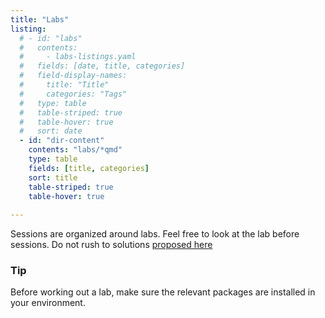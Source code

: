 ```yaml
---
title: "Labs"
listing:
  # - id: "labs"
  #   contents: 
  #     - labs-listings.yaml
  #   fields: [date, title, categories] 
  #   field-display-names: 
  #     title: "Title"
  #     categories: "Tags"
  #   type: table  
  #   table-striped: true
  #   table-hover: true
  #   sort: date
  - id: "dir-content"
    contents: "labs/*qmd"
    type: table
    fields: [title, categories]
    sort: title
    table-striped: true
    table-hover: true
  
---
```



::: {.callout-note}

Sessions are organized around labs. Feel free to look at the lab before sessions. Do not rush to solutions [proposed here](/labs-solutions-listings.html)

:::



::: {#dir-content}
:::


::: {.callout-tip}

### Tip 

Before working out a lab, make sure the relevant packages are installed in your environment. 

:::